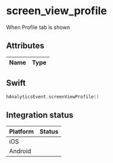 
# screen_view_profile
When Profile tab is shown

## Attributes

| Name      | Type |
| ----------- | ----------- |


## Swift

```swift
hAnalyticsEvent.screenViewProfile()
```

## Integration status

| Platform      | Status |
| ----------- | ----------- |
| iOS      | <GithubStatus query="hAnalyticsEvent.screenViewProfile" />       |
| Android      | <GithubStatus query="hAnalyticsEvent.Companion.screenViewProfile" />       |